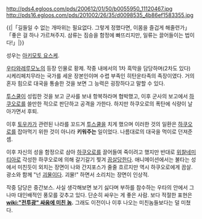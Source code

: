 http://pds4.egloos.com/pds/200612/01/50/b0055950_11120467.jpg
http://pds16.egloos.com/pds/201002/26/35/d0098535_4b86ef1583355.jpg


{{|「길들일 수 없는 개따위는 필요없다. 그렇게 정했다면, 이몸을 즐겁게 해줄련가」
「좋은 걸 하나 가르쳐주지. 삼류는 짐승을 함정에 빠뜨리지만, 일류는 끌어들이는 법이다!」|}}

성우는 [[아키모토 요스케]].

[[우타와레루모노]]의 등장 인물로 황제. 작중 내에서의 1차 흑막을 담당하며(2차도 있다) 시케리페치무라는 국가를 세운 장본인이며 수렵 부족인 히탄운타족의 족장이였다. 거의 혼자 힘으로 대국을 통솔한 것을 보면 그 능력은 굉장하다고 말할 수 있다.

[[투스쿨]]이 성립한 것을 보고 군사를 보내 항복하라며 협박했고, 이후 군사의 보고에서 [[하쿠오로]]를 쓸만한 적으로 판단하고 공격을 가한다. 하지만 하쿠오로의 폭탄에 식량이 날아가면서 후퇴.

이후 [[토우카]]가 관련된 나라를 꼬드겨 [[투스쿨]]을 치게 했으며 이러한 것의 일환은 [[하쿠오로]]를 잡아먹기 위한 것이 아니라 '''키워주는''' 일이었다. 나름대로의 대국을 먹이로 던져준 셈.

이후 자신의 성을 함정으로 삼아 [[하쿠오로]]를 끌어들여 죽이려고 했지만 반대로 [[위찰네미티아]]로 각성한 하쿠오로에 의해 갈기갈기 찢겨 [[끔살]]당한다. 애니메이션에서는 불타는 성에서 미친듯이 외치는 장면이 나와 간지포스가 줄줄 흐르지만 역시 하쿠오로에게 끔살. 광소와 함께 "넌 [[괴물]]이다. 괴물!" 하면서 소리치는 장면이 인상적.


작중 담당은 중간보스. 사실 생각해보면 보기 싫다며 부하를 참수하는 우타의 안에서 그나마 대인배적인 풍모를 갖추고 있다. 단순히 싸우는 게 좋은 사람. 보다 적절한 표현은 '''[[wiki:"전투광" 싸움에 미친 놈]].''' 그래도 이전이나 이후 나오는 미친놈들보다는 덜 미쳤다.
